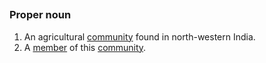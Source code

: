 =={{en}}==
{{wikipedia2|Jat (people)}}
===Proper noun===
# An agricultural [[community]] found in north-western India.
# A [[member]] of this [[community]].